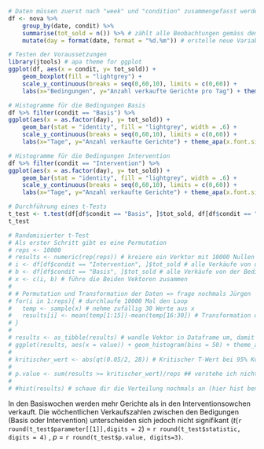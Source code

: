 ```r

# Daten müssen zuerst nach "week" und "condition" zusammengefasst werden
df <- nova %>%
    group_by(date, condit) %>%  
    summarise(tot_sold = n()) %>% # zählt alle Beobachtungen gemäss dem group_by zusammen
    mutate(day = format(date, format = "%d.%m")) # erstelle neue Variable, damit beim Historgamm die X-Achse besser leserlich wird

# Testen der Voraussetzungen
library(jtools) # apa theme for ggplot
ggplot(df, aes(x = condit, y= tot_sold)) + 
    geom_boxplot(fill = "lightgrey") + 
    scale_y_continuous(breaks = seq(0,60,10), limits = c(0,60)) +
    labs(x="Bedingungen", y="Anzahl verkaufte Gerichte pro Tag") + theme_apa(x.font.size = 20, y.font.size = 20) +  theme(axis.text = element_text(size = 20))

# Histogramme für die Bedingungen Basis
df %>% filter(condit == "Basis") %>%
ggplot(aes(x = as.factor(day), y= tot_sold)) + 
    geom_bar(stat = "identity", fill = "lightgrey", width = .6) + 
    scale_y_continuous(breaks = seq(0,60,10), limits = c(0,60)) +
    labs(x="Tage", y="Anzahl verkaufte Gerichte") + theme_apa(x.font.size = 20, y.font.size = 20) +  theme(axis.text = element_text(size = 20))

# Histogramme für die Bedingungen Intervention
df %>% filter(condit == "Intervention") %>%
ggplot(aes(x = as.factor(day), y= tot_sold)) + 
    geom_bar(stat = "identity", fill = "lightgrey", width = .6) + 
    scale_y_continuous(breaks = seq(0,60,10), limits = c(0,60)) + 
    labs(x="Tage", y="Anzahl verkaufte Gerichte") + theme_apa(x.font.size = 20, y.font.size = 20) +  theme(axis.text = element_text(size = 20))


```


```r

# Durchführung eines t-Tests
t_test <- t.test(df[df$condit == "Basis", ]$tot_sold, df[df$condit == "Intervention", ]$tot_sold, var.equal = F) # siehe ungerichtete Hypothese
t_test

# Randomisierter t-Test
# Als erster Schritt gibt es eine Permutation
# reps <- 10000 
# results <- numeric(rep(reps)) # kreiere ein Verktor mit 10000 Nullen
# i <- df[df$condit == "Intervention", ]$tot_sold # alle Verkäufe von der Bedingung Intervention
# b <- df[df$condit == "Basis", ]$tot_sold # alle Verkäufe von der Bedingung Basiswoche
# x <- c(i, b) # führe die Beiden Vektoren zusammen
# 
# # Permutation und Transformation der Daten => frage nochmals Jürgen
# for(i in 1:reps){ # durchlaufe 10000 Mal den Loop
#   temp <- sample(x) # nehme zufällig 30 Werte aus x
#   results[i] <- mean(temp[1:15])-mean(temp[16:30]) # Transformation der Daten. Berechne mir ein neuer Mittelwerte und füge es an iter Stelle im results ein: Mittelwert aus Intervention minus Mittelwert aus Basis
# }
# 
# results <- as_tibble(results) # wandle Vektor in Dataframe um, damit ggplot damit umgehen kann
# ggplot(results, aes(x = value)) + geom_histogram(bins = 50) + theme_apa(x.font.size = 20, y.font.size = 20) +  theme(axis.text = element_text(size = 20)) # schaue dir die Verteilung nochmals an
# 
# kritischer_wert <- abs(qt(0.05/2, 28)) # Kritischer T-Wert bei 95% Konfidenzintervall, 2 seitig, mit 27.747 Freiheitsgrade
# 
# p.value <- sum(results >= kritischer_wert)/reps ## verstehe ich nicht? wie hole ich nun p-wert, wahrscheinlich aus leite aus Hyothese ab: H0 Basis und Interventionswochen unterscheiden sich nicht, H1 Basis und Interventionswochen unterscheiden sich
# 
# #hist(results) # schaue dir die Verteilung nochmals an (hier hist benützen, da es mit Vektoren umgehen kann)

```

In den Basiswochen werden mehr Gerichte als in den Interventionsowchen verkauft. Die wöchentlichen Verkaufszahlen zwischen den Bedigungen (Basis oder Intervention) unterscheiden sich jedoch nicht signifikant (*t*(`r round(t_test$parameter[[1]],digits = 2`) = `r round(t_test$statistic, digits = 4)` , *p* = `r round(t_test$p.value, digits=3)`.
